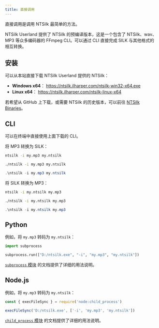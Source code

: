 ```yaml
---
title: 直接调用
---
```



直接调用是调用 NTSilk 最简单的方法。

NTSilk Userland 提供了 NTSilk 的预编译版本，这是一个包含了 NTSilk、wav、MP3 等众多编码器的 FFmpeg CLI。可以通过 CLI 直接完成 SILK 与其他格式的相互转换。

## 安装

可以从本站直接下载 NTSilk Userland 提供的 NTSilk：

- **Windows x64**： https://ntsilk.ilharper.com/ntsilk-win32-x64.exe
- **Linux x64**： https://ntsilk.ilharper.com/ntsilk-linux-x64

若希望从 GitHub 上下载，或需要 NTSilk 的历史版本，可以前往 [NTSilk Binaries](https://github.com/ntsilk-userland/binaries)。

## CLI

可以在终端中直接使用上面下载的 CLI。

将 MP3 转换为 SILK：

<Tabs groupId="shell">
<TabItem value="cmd" label="CMD" default>

```bat
ntsilk -i my.mp3 my.ntsilk
```

</TabItem>
<TabItem value="sh" label="类 Bash">

```sh
./ntsilk -i my.mp3 my.ntsilk
```

</TabItem>
<TabItem value="pwsh" label="PowerShell">

```ps1
.\ntsilk -i my.mp3 my.ntsilk
```

</TabItem>
</Tabs>

将 SILK 转换为 MP3：

<Tabs groupId="shell">
<TabItem value="cmd" label="CMD" default>

```bat
ntsilk -i my.ntsilk my.mp3
```

</TabItem>
<TabItem value="sh" label="类 Bash">

```sh
./ntsilk -i my.ntsilk my.mp3
```

</TabItem>
<TabItem value="pwsh" label="PowerShell">

```ps1
.\ntsilk -i my.ntsilk my.mp3
```

</TabItem>
</Tabs>

## Python

例如，将 `my.mp3` 转码为 `my.ntsilk`：

```py
import subprocess

subprocess.run(["D:/ntsilk.exe", "-i", "my.mp3", "my.ntsilk"])
```

[`subprocess` 模块](https://docs.python.org/zh-cn/3/library/subprocess.html)
的文档提供了详细的用法说明。

## Node.js

例如，将 `my.mp3` 转码为 `my.ntsilk`：

```ts
const { execFileSync } = require('node:child_process')

execFileSync('D:/ntsilk.exe', ['-i', 'my.mp3', 'my.ntsilk'])
```

[`child_process` 模块](https://nodejs.org/docs/latest/api/child_process.html)
的文档提供了详细的用法说明。

